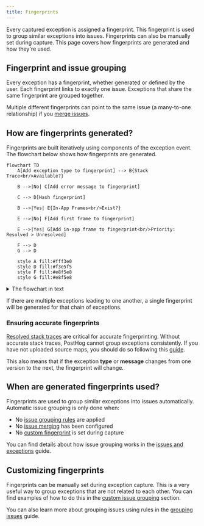 ```yaml
---
title: Fingerprints
---
```


Every captured exception is assigned a fingerprint. This fingerprint is used to group similar exceptions into issues. Fingerprints can also be manually set during capture. This page covers how fingerprints are generated and how they're used.

## Fingerprint and issue grouping

Every exception has a fingerprint, whether generated or defined by the user. Each fingerprint links to exactly one issue. Exceptions that share the same fingerprint are grouped together.

Multiple different fingerprints can point to the same issue (a many-to-one relationship) if you [merge issues](/docs/error-tracking/managing-issues#merging-issues). 

## How are fingerprints generated?

Fingerprints are built iteratively using components of the exception event. The flowchart below shows how fingerprints are generated.

```mermaid
flowchart TD
    A[Add exception type to fingerprint] --> B{Stack Trace<br/>Available?}
    
    B -->|No| C[Add error message to fingerprint]
    
    C --> D[Hash fingerprint]
    
    B -->|Yes| E{In-App Frames<br/>Exist?}
    
    E -->|No| F[Add first frame to fingerprint]
    
    E -->|Yes| G[Add in-app frame to fingerprint<br/>Priority: Resolved > Unresolved]
    
    F --> D
    G --> D
    
    style A fill:#fff3e0
    style D fill:#f3e5f5
    style F fill:#e8f5e8
    style G fill:#e8f5e8
```

<details>
<summary>The flowchart in text</summary>

Fingerprints are generated by considering the following in combination:
- The exception type
- If there's no resolved stack trace
- If there are stack traces
  - If there are no in-app stack frames (frames from your code, not a dependency), use the first frame of the stack trace
  - Otherwise only use a frame if it's in app, **and** is either resolved or no other frames are resolved and available

</details>

If there are multiple exceptions leading to one another, a single fingerprint will be generated for that chain of exceptions.

### Ensuring accurate fingerprints

[Resolved stack traces](/docs/error-tracking/stack-traces) are critical for accurate fingerprinting. Without accurate stack traces, PostHog cannot group exceptions consistently. If you have not uploaded source maps, you should do so following this [guide](/docs/error-tracking/upload-source-maps).

This also means that if the exception **type** or **message** changes from one version to the next, the fingerprint will change. 

## When are generated fingerprints used?

Fingerprints are used to group similar exceptions into issues automatically. Automatic issue grouping is only done when:

- No [issue grouping rules](/docs/error-tracking/grouping-issues) are applied
- No [issue merging](/docs/error-tracking/managing-issues#merging-issues) has been configured
- No [custom fingerprint](#customizing-fingerprints) is set during capture

You can find details about how issue grouping works in the [issues and exceptions](/docs/error-tracking/issues-and-exceptions) guide.

## Customizing fingerprints

Fingerprints can be manually set during exception capture. This is a very useful way to group exceptions that are not related to each other. You can find examples of how to do this in the [custom issue grouping](/docs/error-tracking/grouping-issues#option-1-client-side-fingerprint) section.

You can also learn more about grouping issues using rules in the [grouping issues](/docs/error-tracking/grouping-issues) guide.